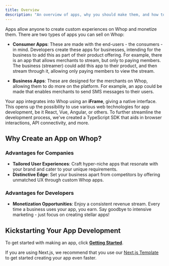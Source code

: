 ```yaml
---
title: Overview
description: "An overview of apps, why you should make them, and how to make them."
---
```


Apps allow anyone to create custom experiences on Whop and monetize them. There are two types of apps you can sell on Whop:

- **Consumer Apps**: These are made with the end-users - the consumers - in mind. Developers create these apps for businesses, intending for the business to add this as part of their product offering. For example, there is an app that allows merchants to stream, but only to paying members. The business (streamer) could add this app to their product, and then stream through it, allowing only paying members to view the stream.

- **Business Apps**: These are designed for the merchants on Whop, allowing them to do more on the platform. For example, an app could be made that enables merchants to send SMS messages to their users.

Your app integrates into Whop using an **iFrame**, giving a native interface. This opens up the possibility to use various web technologies for app development, be it React, Vue, Angular, or others. To further streamline the development process, we've created a TypeScript SDK that aids in browser interactions, API connectivity, and more.

## Why Create an App on Whop?

### Advantages for Companies

- **Tailored User Experiences**: Craft hyper-niche apps that resonate with your brand and cater to your unique requirements.
- **Distinctive Edge**: Set your business apart from competitors by offering unmatched UX through custom Whop apps.

### Advantages for Developers

- **Monetization Opportunities**: Enjoy a consistent revenue stream. Every time a business uses your app, you earn. Say goodbye to intensive marketing - just focus on creating stellar apps!

## Kickstarting Your App Development

To get started with making an app, click [**Getting Started**](/apps/environment).

If you are using Next.js, we recommend that you use our [Next.js Template](https://github.com/whopio/whop-apps-template) to get started creating your app even faster.
